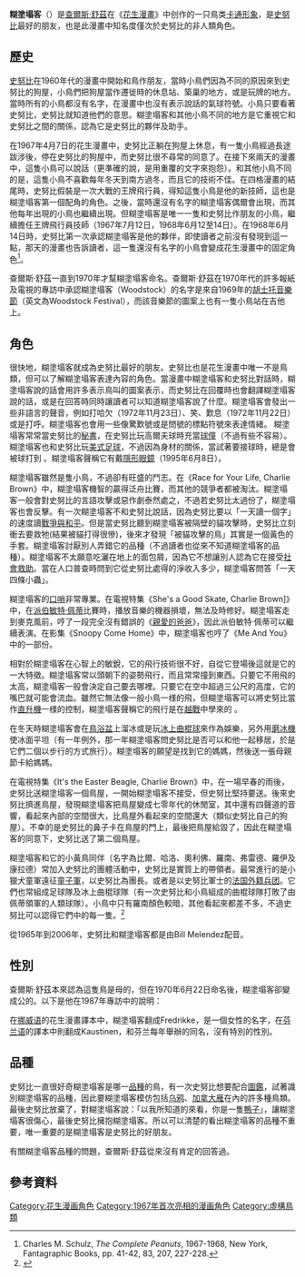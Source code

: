 {{NoteTA
|G1=ThePeanuts
}}
{{Infobox character
| name       = Woodstock
| image      = [[file:Woodstock.png|file:Woodstock.png]]
| series     = [[花生漫畫|花生漫畫]]
| first      = 1967年4月4日（但到1970年6月22日才有名字）
| last       = 2000年1月16日
| gender     = 雄性
| occupation = [[史努比|史努比]]的[[秘書|秘書]]
| family     = 母親，祖父
| voice      = Bill Melendez (1972-2006)<br/>Jason Victor Serinus (1980)<br/>Viktoria Frenz (2001, 2007)<br>Andy Beall (2011至今)
}}
'''糊塗塌客'''（{{lang-en|'''Woodstock'''}}）是[[查爾斯·舒茲|查爾斯·舒茲]]在《[[花生漫畫|花生漫畫]]》中创作的一只鳥类[[卡通形象|卡通形象]]，是[[史努比|史努比]]最好的朋友，也是此漫畫中知名度僅次於史努比的非人類角色。

== 歷史 ==
[[史努比|史努比]]在1960年代的漫畫中開始和鳥作朋友，當時小鳥們因為不同的原因來到史努比的狗屋，小鳥們把狗屋當作遷徙時的休息站、築巢的地方，或是玩牌的地方。當時所有的小鳥都沒有名字，在漫畫中也沒有表示說話的氣球符號。小鳥只要看著史努比，史努比就知道他們的意思。糊塗塌客和其他小鳥不同的地方是它重視它和史努比之間的關係，認為它是史努比的夥伴及助手。<!--There had been no recurring relationships between Snoopy and the earlier birds who visited the yard of the Brown family, and Snoopy was as often as not more hostile than friendly toward those birds. But-->

在1967年4月7日的花生漫畫中，史努比正躺在狗屋上休息，有一隻小鳥經過長途跋涉後，停在史努比的狗屋中，而史努比很不尋常的同意了。在接下來兩天的漫畫中，這隻小鳥可以說話（更準確的說，是用重覆的文字來抱怨）。和其他小鳥不同的是，這隻小鳥不喜歡每年冬天到南方過冬，而且它的技術不佳。在四格漫畫的結尾時，史努比假裝是一次大戰的王牌飛行員，得知這隻小鳥是他的新技師，這也是糊塗塌客第一個配角的角色。之後，當時還沒有名字的糊塗塌客偶爾會出現，而其他每年出現的小鳥也繼續出現。但糊塗塌客是唯一一隻和史努比作朋友的小鳥，繼續擔任王牌飛行員技師（1967年7月12日，1968年6月12至14日）。在1968年6月14日時，史努比第一次承認糊塗塌客是他的夥伴，即使讀者之前沒有發現到這一點，那天的漫畫也告訴讀者，這一隻還沒有名字的小鳥會變成花生漫畫中的固定角色<ref>Charles M. Schulz, ''The Complete Peanuts'', 1967-1968, New York, Fantagraphic Books, pp. 41-42, 83, 207, 227-228.</ref>。

查爾斯·舒茲一直到1970年才幫糊塗塌客命名。查爾斯·舒茲在1970年代的許多報紙及電視的專訪中承認糊塗塌客（Woodstock）的名字是來自1969年的[[胡士托音樂節|胡士托音樂節]]（英文為Woodstock Festival），而該音樂節的圖案上也有一隻小鳥站在吉他上。

== 角色 ==
很快地，糊塗塌客就成為史努比最好的朋友。史努比也是花生漫畫中唯一不是鳥類，但可以了解糊塗塌客表達內容的角色。當漫畫中糊塗塌客和史努比對話時，糊塗塌客說的話會用許多表示鳥叫的圖案表示，而史努比在回覆時也會翻譯糊塗塌客說的話，或是在回答時同時讓讀者可以知道糊塗塌客說了什麼。糊塗塌客會發出一些非語言的聲音，例如打哈欠（1972年11月23日）、笑、歎息（1972年11月22日）或是打呼。糊塗塌客也會用一些像驚歎號或是問號的標點符號來表達情緒。<!--In the [[Film|movies]] and [[television|television]] specials, the chicken scratches are rendered audibly as a staccato series of high-pitched honks and squawks by Snoopy's voice actor, [[Bill_Meléndez|Bill Melendez]].-->糊塗塌客常常當史努比的[[秘書|秘書]]，在史努比玩高爾夫球時充當[[球僮|球僮]]（不過有些不容易）。糊塗塌客也和史努比玩[[美式足球|美式足球]]，不過因為身材的關係，當試著要接球時，總是會被球打到<!--sometimes getting embedded into the ground a short distance-->。糊塗塌客聲稱它有戴[[隱形眼鏡|隱形眼鏡]]（1995年6月8日）。

糊塗塌客雖然是隻小鳥，不過卻有旺盛的鬥志。在《Race for Your Life, Charlie Brown》中，糊塗塌客機智的贏得泛舟比賽，而其他的競爭者都被淘汰。糊塗塌客一般會對史努比的言語攻擊或惡作劇泰然處之，不過若史努比太過份了，糊塗塌客也會反擊。有一次糊塗塌客不和史努比說話，因為史努比要以「一天讀一個字」的速度讀[[戰爭與和平|戰爭與和平]]。但是當史努比聽到糊塗塌客被隔壁的貓攻擊時，史努比立刻衝去要救牠(結果被貓打得很慘)，後來才發現「被貓攻擊的鳥」其實是一個黃色的手套。糊塗塌客討厭別人弄錯它的品種（不過讀者也從來不知道糊塗塌客的品種）。糊塗塌客不太願意吃灑在地上的面包屑，因為它不想讓別人認為它在接受[[社會救助|社會救助]]。當在人口普查時問到它從史努比處得的淨收入多少，糊塗塌客問答「一天四條小蟲」。<!--He's a whiz at playing "trivia" too, and almost always manages to stump Snoopy. -->

糊塗塌客的[[口哨|口哨]]非常專業。在電視特集《She's a Good Skate, Charlie Brown]》中，在[[派伯敏特·佩蒂|派伯敏特·佩蒂]]比賽時，播放音樂的機器損壞，無法及時修好。糊塗塌客走到麥克風前，哼了一段完全沒有錯誤的《[[親愛的爸爸|親愛的爸爸]]》，因此派伯敏特·佩蒂可以繼續表演。在影集《Snoopy Come Home》中，糊塗塌客也哼了《Me And You》中的一部份。

相對於糊塗塌客在心智上的敏銳，它的飛行技術很不好，自從它登場後這就是它的一大特徵。糊塗塌客常以頭朝下的姿勢飛行，而且常常撞到東西。只要它不用飛的太高，糊塗塌客一般會決定自己要去哪裡。只要它在空中超過三公尺的高度，它的嘴巴就可能會流血。雖然它無法像一般小鳥一様的飛，但糊塗塌客可以將史努比當作[[直升機|直升機]]一様的控制，糊塗塌客聲稱它的飛行是在[[越戰|越戰]]中學來的<!--This gag appeared in the strip several times, as well as in ''[[It's_Your_First_Kiss,_Charlie_Brown|It's Your First Kiss, Charlie Brown]]''.-->。

在冬天時糊塗塌客會在[[鳥浴盆|鳥浴盆]]上溜冰或是玩[[冰球|冰上曲棍球]]來作為娛樂，另外用[[磨冰機|磨冰機]]使冰面平坦（有一年例外，那一年糊塗塌客問史努比是否可以和他一起移居，於是它們二個以步行的方式旅行）。糊塗塌客的願望是找到它的媽媽，然後送一張母親節卡給媽媽。

在電視特集《It's the Easter Beagle, Charlie Brown》中，在一場早春的雨後，史努比送糊塗塌客一個鳥屋，一開始糊塗塌客不接受，但史努比堅持要送。後來史努比擠進鳥屋，發現糊塗塌客把鳥屋變成七零年代的休閒室，其中還有四聲道的音響，看起來內部的空間很大，比鳥屋外看起來的空間還大（類似史努比自己的狗屋）。不幸的是史努比的鼻子卡在鳥屋的門上，最後把鳥屋給毀了，因此在糊塗塌客的同意下，史努比送了第二個鳥屋。

糊塗塌客和它的小黃鳥同伴（名字為比爾、哈洛、奧利佛、羅南、弗雷德、羅伊及康拉德）常加入史努比的團體活動中，史努比是實質上的帶領者。最常進行的是小獵犬童軍遠征[[童子軍|童子軍]]，以史努比為團長。或者是以史努比軍士的[[法国外籍兵团|法国外籍兵团]]。它們也常組成足球隊及冰上曲棍球隊（有一次史努比和小鳥組成的曲棍球隊打敗了由佩蒂領軍的人類球隊）。小鳥中只有羅南顏色較暗，其他看起來都差不多，不過史努比可以認得它們中的每一隻。<ref>{{Cite web |url=https://joywsy.blogspot.com/2015/12/how-to-distinguish-woodstock-and-his.html |title=to distinguish Woodstock and his bird friends?" |accessdate=2019-07-17 |archive-date=2019-07-16 |archive-url=https://web.archive.org/web/20190716232707/http://joywsy.blogspot.com/2015/12/how-to-distinguish-woodstock-and-his.html |dead-url=no }}</ref>

從1965年到2006年，史努比和糊塗塌客都是由Bill Melendez配音。

== 性別 ==
查爾斯·舒茲本來認為這隻鳥是母的，但在1970年6月22日命名後，糊塗塌客卻變成公的。以下是他在1987年專訪中的說明：

{{quote|"我在看《[[生活_(雜誌)|生活]]》雜誌中有關[[胡士托音樂節|胡士托音樂節]]的文章，而我的漫畫中有一隻鳥，鳥是母的，是史努比的秘書，我常講有關秘書的[[笑話|笑話]]，我想糊塗塌客會是一個鳥的好名字，會引起有興趣的人的注意。忽然，糊塗塌客就從母的變成公的了，事情就這様發生了，不過這就是漫畫最好的一點：作就是了"}}

在[[挪威语|挪威语]]的花生漫畫譯本中，糊塗塌客翻成Fredrikke，是一個女性的名字，在[[芬兰语|芬兰语]]的譯本中則翻成Kaustinen，和芬兰每年舉辦的{{link-en|考斯蒂宁国际民间音乐节|Kaustinen_Folk_Music_Festival}}同名，沒有特別的性別。

== 品種 ==
史努比一直很好奇糊塗塌客是哪一[[品種_(動物)|品種]]的鳥，有一次史努比想要配合[[圖鑑|圖鑑]]，試著識別糊塗塌客的品種，因此要糊塗塌客模仿包括[[乌鸦|乌鸦]]、[[加拿大雁|加拿大雁]]在內的許多種鳥類。最後史努比放棄了，對糊塗塌客說：「以我所知道的來看，你是一隻[[鴨子|鴨子]]」，讓糊塗塌客很傷心，最後史努比擁抱糊塗塌客。所以可以清楚的看出糊塗塌客的品種不重要，唯一重要的是糊塗塌客是史努比的好朋友。

有關糊塗塌客品種的問題，查爾斯·舒茲從來沒有肯定的回答過。

== 參考資料 ==
{{reflist}}

{{Snoopy}}

[[Category:花生漫画角色|Category:花生漫画角色]]
[[Category:1967年首次亮相的漫画角色|Category:1967年首次亮相的漫画角色]]
[[Category:虛構鳥類|Category:虛構鳥類]]